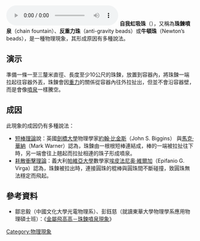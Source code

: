 {{expert|time=2015-01-23T04:49:40+00:00}}
[[File:Kettenfontäne_Video.OGG|thumb]]
'''自我虹吸珠'''（{{lang-en|Self-siphoning beads}}），又稱為'''珠鍊噴泉'''（chain fountain）、'''反重力珠'''（anti-gravity beads）或'''牛頓珠'''（Newton’s beads），是一種物理現象，其形成原因有多種說法。

==演示==
準備一條一至三釐米直徑、長度至少10公尺的珠鍊，放置到容器內，將珠鍊一端拉起往容器外丟，珠鍊會因[[重力|重力]]的關係從容器內往外拉扯出，但並不會沿容器壁，而是會像[[噴泉|噴泉]]一樣騰空。

==成因==
此現象的成因仍有多種說法：
*[[短棒理論|短棒理論]]說：英國[[劍橋大學|劍橋大學]]物理學家[[約翰·比金斯|約翰·比金斯]]（John S. Biggins） 與[[馬克·華納|馬克·華納]]（Mark Warner）認為，珠鍊由一根根短棒連結成，棒的一端被拉扯往下時，另一端會往上翹起而拉扯相連的珠子形成噴泉。
*[[耗散衝擊理論|耗散衝擊理論]]：義大利[[帕維亞大學|帕維亞大學]]數學家[[埃皮法尼奥·維爾加|埃皮法尼奥·維爾加]]（Epifanio G. Virga）認為，珠鍊被拉出時，連接圓珠的棍棒與圓珠間不斷碰撞，致圓珠無法穩定而飛起。

==參考資料==
*鄒忠毅（中國文化大學光電物理系）、彭鈺慈（就讀東華大學物理學系應用物理碩士班）：《[http://scimonth.blogspot.tw/2014/12/blog-post_59.html 金屬飛高高－珠鍊噴泉現象]》

{{物理小作品}}

[[Category:物理現象|Category:物理現象]]